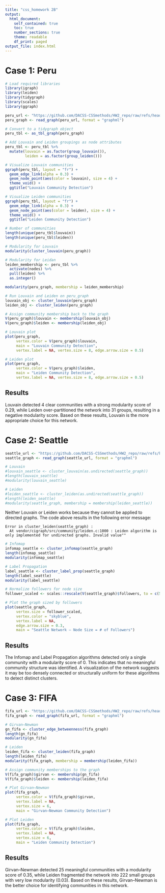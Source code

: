 ```yaml
---
title: "css_homework 2B"
output: 
  html_document:
    self_contained: true
    toc: true
    number_sections: true
    theme: readable
    df_print: paged
output_file: index.html
---
```


# Case 1: Peru

```r
# Load required libraries
library(igraph)
library(leiden) 
library(tidygraph) 
library(scales)  
library(ggraph)

```

```r
peru_url <- "https://github.com/DACSS-CSSmethods/HW2_repo/raw/refs/heads/main/case1_network.graphml"
peru_graph <- read_graph(peru_url, format = "graphml")
```

```r
# Convert to a tidygraph object
peru_tbl <- as_tbl_graph(peru_graph)
```

```r
# Add Louvain and Leiden groupings as node attributes
peru_tbl <- peru_tbl %>%
  mutate(louvain = as.factor(group_louvain()),
         leiden = as.factor(group_leiden()))

```

```r
# Visualize Louvain communities
ggraph(peru_tbl, layout = "fr") +
  geom_edge_link(alpha = 0.3) +
  geom_node_point(aes(color = louvain), size = 4) +
  theme_void() +
  ggtitle("Louvain Community Detection")

```

```r
# Visualize Leiden communities
ggraph(peru_tbl, layout = "fr") +
  geom_edge_link(alpha = 0.3) +
  geom_node_point(aes(color = leiden), size = 4) +
  theme_void() +
  ggtitle("Leiden Community Detection")

```

```r
# Number of communities
length(unique(peru_tbl$louvain))
length(unique(peru_tbl$leiden))
```

```r
# Modularity for Louvain
modularity(cluster_louvain(peru_graph))

# Modularity for Leidan
leiden_membership <- peru_tbl %>% 
  activate(nodes) %>% 
  pull(leiden) %>% 
  as.integer()

modularity(peru_graph, membership = leiden_membership)
```

```r
# Run Louvain and Leiden on peru_graph
louvain_obj <- cluster_louvain(peru_graph)
leiden_obj <- cluster_leiden(peru_graph)

# Assign community membership back to the graph
V(peru_graph)$louvain <- membership(louvain_obj)
V(peru_graph)$leiden <- membership(leiden_obj)

# Louvain plot
plot(peru_graph,
     vertex.color = V(peru_graph)$louvain,
     main = "Louvain Community Detection",
     vertex.label = NA, vertex.size = 8, edge.arrow.size = 0.5)

# Leiden plot
plot(peru_graph,
     vertex.color = V(peru_graph)$leiden,
     main = "Leiden Community Detection",
     vertex.label = NA, vertex.size = 8, edge.arrow.size = 0.5)

```

## Results

Louvain detected 4 clear communities with a strong modularity score of 0.29, while Leiden over-partitioned the network into 31 groups, resulting in a negative modularity score. Based on these results, Louvain is the more appropriate choice for this network.

# Case 2: Seattle

```r
seattle_url <- "https://github.com/DACSS-CSSmethods/HW2_repo/raw/refs/heads/main/case2_network.graphml"
seattle_graph <- read_graph(seattle_url, format = "graphml")
```

```r
# Louvain
#louvain_seattle <- cluster_louvain(as.undirected(seattle_graph))
#length(louvain_seattle)
#modularity(louvain_seattle)

# Leiden
#leiden_seattle <- cluster_leiden(as.undirected(seattle_graph))
#length(leiden_seattle)
#modularity(seattle_graph, membership = membership(leiden_seattle))

```

Neither Louvain or Leiden works because they cannot be applied to directed graphs. The code above results in the following error message:

```         
Error in cluster_leiden(seattle_graph) : 
  At vendor/cigraph/src/community/leiden.c:1000 : Leiden algorithm is only implemented for undirected graphs. Invalid value""
```

```r
# Infomap
infomap_seattle <- cluster_infomap(seattle_graph)
length(infomap_seattle)
modularity(infomap_seattle)

# Label Propagation
label_seattle <- cluster_label_prop(seattle_graph)
length(label_seattle)
modularity(label_seattle)

```

```r
# Normalize followers for node size
follower_scaled <- scales::rescale(V(seattle_graph)$followers, to = c(5, 15))

# Plot the graph sized by followers
plot(seattle_graph,
     vertex.size = follower_scaled,
     vertex.color = "skyblue",
     vertex.label = NA,
     edge.arrow.size = 0.3,
     main = "Seattle Network – Node Size = # of Followers")

```

## Results

The Infomap and Label Propagation algorithms detected only a single community with a modularity score of 0. This indicates that no meaningful community structure was identified. A visualization of the network suggests it may be too densely connected or structurally uniform for these algorithms to detect distinct clusters.

# Case 3: FIFA

```r
fifa_url <- "https://github.com/DACSS-CSSmethods/HW2_repo/raw/refs/heads/main/case3_network.graphml"
fifa_graph <- read_graph(fifa_url, format = "graphml")
```

```r
# Girvan–Newman
gn_fifa <- cluster_edge_betweenness(fifa_graph)
length(gn_fifa)
modularity(gn_fifa)

```

```r
# Leiden
leiden_fifa <- cluster_leiden(fifa_graph)
length(leiden_fifa)
modularity(fifa_graph, membership = membership(leiden_fifa))
```

```r
# Assign community memberships to the graph
V(fifa_graph)$girvan <- membership(gn_fifa)
V(fifa_graph)$leiden <- membership(leiden_fifa)

# Plot Girvan–Newman
plot(fifa_graph,
     vertex.color = V(fifa_graph)$girvan,
     vertex.label = NA,
     vertex.size = 6,
     main = "Girvan–Newman Community Detection")

# Plot Leiden
plot(fifa_graph,
     vertex.color = V(fifa_graph)$leiden,
     vertex.label = NA,
     vertex.size = 6,
     main = "Leiden Community Detection")

```

## Results

Girvan–Newman detected 25 meaningful communities with a modularity score of 0.35, while Leiden fragmented the network into 222 small groups with very low modularity (0.03). Based on these results, Girvan–Newman is the better choice for identifying communities in this network.
